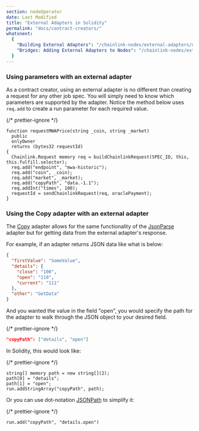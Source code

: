 ```yaml
---
section: nodeOperator
date: Last Modified
title: "External Adapters in Solidity"
permalink: "docs/contract-creators/"
whatsnext:
  {
    "Building External Adapters": "/chainlink-nodes/external-adapters/developers",
    "Bridges: Adding External Adapters to Nodes": "/chainlink-nodes/external-adapters/node-operators",
  }
---
```


### Using parameters with an external adapter

As a contract creator, using an external adapter is no different than creating a request for any other job spec. You will simply need to know which parameters are supported by the adapter. Notice the method below uses `req.add` to create a run parameter for each required value.

{/* prettier-ignore */}
```solidity
function requestMWAPrice(string _coin, string _market)
  public
  onlyOwner
  returns (bytes32 requestId)
{
  Chainlink.Request memory req = buildChainlinkRequest(SPEC_ID, this, this.fulfill.selector);
  req.add("endpoint", "mwa-historic");
  req.add("coin", _coin);
  req.add("market", _market);
  req.add("copyPath", "data.-1.1");
  req.addInt("times", 100);
  requestId = sendChainlinkRequest(req, oraclePayment);
}
```

### Using the Copy adapter with an external adapter

The [Copy](/chainlink-nodes/oracle-jobs/v1/adapters/#copy) adapter allows for the same functionality of the [JsonParse](/chainlink-nodes/oracle-jobs/v1/adapters/#jsonparse) adapter but for getting data from the external adapter's response.

For example, if an adapter returns JSON data like what is below:

```json
{
  "firstValue": "SomeValue",
  "details": {
    "close": "100",
    "open": "110",
    "current": "111"
  },
  "other": "GetData"
}
```

And you wanted the value in the field "open", you would specify the path for the adapter to walk through the JSON object to your desired field.

{/* prettier-ignore */}
```json
"copyPath": ["details", "open"]
```

In Solidity, this would look like:

{/* prettier-ignore */}
```solidity
string[] memory path = new string[](2);
path[0] = "details";
path[1] = "open";
run.addStringArray("copyPath", path);
```

Or you can use dot-notation <a href="https://jsonpath.com/">JSONPath</a> to simplify it:

{/* prettier-ignore */}
```solidity
run.add("copyPath", "details.open")
```
